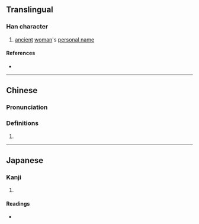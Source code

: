 {{character info/new}}
==Translingual==

===Han character===
{{Han char|rn=38|rad=女|as=05|sn=8|four=45406|canj=VLWL|ids=⿰女申}}

# [[ancient]] [[woman]]'s [[personal name]]

====References====
* {{Han ref|kx=0257.350|dkj=06143|hdz=21036.070|uh=59BD|ud=22973|bh=CC50|bd=52304}}

----

==Chinese==
{{zh-forms}}

===Pronunciation===
{{zh-pron
|m=shēn
|c=san1
|cat=
}}

===Definitions===
{{zh-hanzi}}

# {{rfdef|zh}}

----

==Japanese==

===Kanji===
{{ja-kanji|grade=|rs=女05}}

# {{rfdef|ja|sort=女05}}

====Readings====
* {{ja-readings|on=[[しん]] (shin)|kun=}}